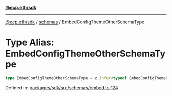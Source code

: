 [**@ecp.eth/sdk**](../../index.mdx)

***

[@ecp.eth/sdk](/sdk-reference/index.mdx) / [schemas](/sdk-reference/schemas/index.mdx) / EmbedConfigThemeOtherSchemaType

# Type Alias: EmbedConfigThemeOtherSchemaType

```ts
type EmbedConfigThemeOtherSchemaType = z.infer<typeof EmbedConfigThemeOtherSchema>;
```

Defined in: [packages/sdk/src/schemas/embed.ts:124](https://github.com/ecp-eth/comments-monorepo/blob/main/packages/sdk/src/schemas/embed.ts#L124)
